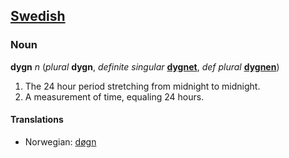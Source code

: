 ==[[Swedish]]==
=== Noun ===

'''dygn''' ''n'' (''plural'' '''dygn''', ''definite singular'' '''[[dygnet]]''', ''def plural'' '''[[dygnen]]''')

# The 24 hour period stretching from midnight to midnight. 
# A measurement of time, equaling 24 hours.

====Translations====
{{top}}
*Norwegian: [[døgn]]
{{mid}}
{{bottom}}